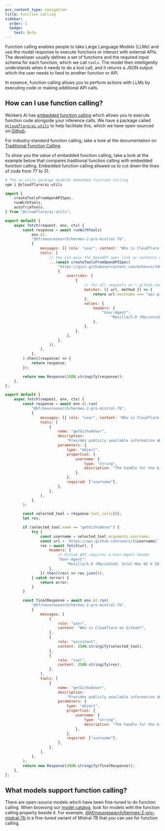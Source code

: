 ```yaml
---
pcx_content_type: navigation
title: Function calling
sidebar:
  order: 1
  badge:
    text: Beta
---
```



Function calling enables people to take Large Language Models (LLMs) and use the model response to execute functions or interact with external APIs. The developer usually defines a set of functions and the required input schema for each function, which we call `tools`. The model then intelligently understands when it needs to do a tool call, and it returns a JSON output which the user needs to feed to another function or API.

In essence, function calling allows you to perform actions with LLMs by executing code or making additional API calls.

<Stream id="603e94c9803b4779dd612493c0dd7125" title="placeholder" />

## How can I use function calling?

Workers AI has [embedded function calling](/workers-ai/features/function-calling/embedded/) which allows you to execute function code alongside your inference calls. We have a package called [`@cloudflare/ai-utils`](https://www.npmjs.com/package/@cloudflare/ai-utils) to help facilitate this, which we have open-sourced on [Github](https://github.com/cloudflare/ai-utils).

For industry-standard function calling, take a look at the documentation on [Traditional Function Calling](/workers-ai/features/function-calling/traditional/).

To show you the value of embedded function calling, take a look at the example below that compares traditional function calling with embedded function calling. Embedded function calling allowed us to cut down the lines of code from 77 to 31.

<Tabs> <TabItem label="Embedded">

```sh
# The ai-utils package enables embedded function calling
npm i @cloudflare/ai-utils
```

```js title="Embedded function calling example"
import {
	createToolsFromOpenAPISpec,
	runWithTools,
	autoTrimTools,
} from "@cloudflare/ai-utils";

export default {
	async fetch(request, env, ctx) {
		const response = await runWithTools(
			env.AI,
			"@hf/nousresearch/hermes-2-pro-mistral-7b",
			{
				messages: [{ role: "user", content: "Who is Cloudflare on github?" }],
				tools: [
					// You can pass the OpenAPI spec link or contents directly
					...(await createToolsFromOpenAPISpec(
						"https://gist.githubusercontent.com/mchenco/fd8f20c8f06d50af40b94b0671273dc1/raw/f9d4b5cd5944cc32d6b34cad0406d96fd3acaca6/partial_api.github.com.json",
						{
							overrides: [
								{
									// for all requests on *.github.com, we'll need to add a User-Agent.
									matcher: ({ url, method }) => {
										return url.hostname === "api.github.com";
									},
									values: {
										headers: {
											"User-Agent":
												"Mozilla/5.0 (Macintosh; Intel Mac OS X 10_15_7) AppleWebKit/537.36 (KHTML, like Gecko) Chrome/112.0.0.0 Safari/537.36",
										},
									},
								},
							],
						},
					)),
				],
			},
		).then((response) => {
			return response;
		});

		return new Response(JSON.stringify(response));
	},
};
```

</TabItem> <TabItem label="Traditional">

```js title="Traditional function calling example"
export default {
	async fetch(request, env, ctx) {
		const response = await env.AI.run(
			"@hf/nousresearch/hermes-2-pro-mistral-7b",
			{
				messages: [{ role: "user", content: "Who is Cloudflare on GitHub?" }],
				tools: [
					{
						name: "getGithubUser",
						description:
							"Provides publicly available information about someone with a GitHub account.",
						parameters: {
							type: "object",
							properties: {
								username: {
									type: "string",
									description: "The handle for the GitHub user account.",
								},
							},
							required: ["username"],
						},
					},
				],
			},
		);

		const selected_tool = response.tool_calls[0];
		let res;

		if (selected_tool.name == "getGithubUser") {
			try {
				const username = selected_tool.arguments.username;
				const url = `https://api.github.com/users/${username}`;
				res = await fetch(url, {
					headers: {
						// Github API requires a User-Agent header
						"User-Agent":
							"Mozilla/5.0 (Macintosh; Intel Mac OS X 10_15_7) AppleWebKit/537.36 (KHTML, like Gecko) Chrome/112.0.0.0 Safari/537.36",
					},
				}).then((res) => res.json());
			} catch (error) {
				return error;
			}
		}

		const finalResponse = await env.AI.run(
			"@hf/nousresearch/hermes-2-pro-mistral-7b",
			{
				messages: [
					{
						role: "user",
						content: "Who is Cloudflare on GitHub?",
					},
					{
						role: "assistant",
						content: JSON.stringify(selected_tool),
					},
					{
						role: "tool",
						content: JSON.stringify(res),
					},
				],
				tools: [
					{
						name: "getGithubUser",
						description:
							"Provides publicly available information about someone with a GitHub account.",
						parameters: {
							type: "object",
							properties: {
								username: {
									type: "string",
									description: "The handle for the GitHub user account.",
								},
							},
							required: ["username"],
						},
					},
				],
			},
		);
		return new Response(JSON.stringify(finalResponse));
	},
};
```

</TabItem> </Tabs>

## What models support function calling?

There are open-source models which have been fine-tuned to do function calling. When browsing our [model catalog](/workers-ai/models/), look for models with the function calling property beside it. For example, [@hf/nousresearch/hermes-2-pro-mistral-7b](/workers-ai/models/hermes-2-pro-mistral-7b/) is a fine-tuned variant of Mistral 7B that you can use for function calling.
